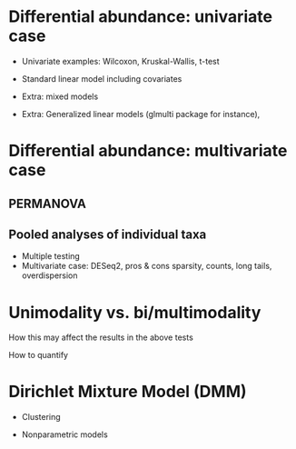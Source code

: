 
# Differential abundance: univariate case

  - Univariate examples: Wilcoxon, Kruskal-Wallis, t-test
  
  - Standard linear model including covariates
  
  - Extra: mixed models
  
  - Extra: Generalized linear models (glmulti package for instance),


# Differential abundance: multivariate case


## PERMANOVA




## Pooled analyses of individual taxa
  - Multiple testing
  - Multivariate case: DESeq2, pros & cons
    sparsity, counts, long tails, overdispersion


# Unimodality vs. bi/multimodality

How this may affect the results in the above tests

How to quantify


# Dirichlet Mixture Model (DMM) 

- Clustering

- Nonparametric models


